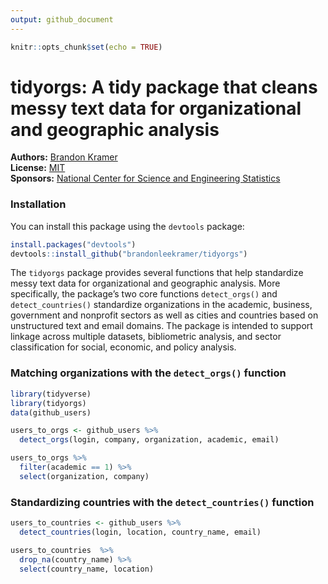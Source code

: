 ```yaml
---
output: github_document
---
```


```r
knitr::opts_chunk$set(echo = TRUE)
```

# tidyorgs: A tidy package that cleans messy text data for organizational and geographic analysis

**Authors:** [Brandon Kramer](https://www.brandonleekramer.com/)<br/>
**License:** [MIT](https://opensource.org/licenses/MIT)<br/>
**Sponsors:** [National Center for Science and Engineering Statistics](https://www.nsf.gov/statistics/)

### Installation

You can install this package using the `devtools` package:

```r
install.packages("devtools")
devtools::install_github("brandonleekramer/tidyorgs")
```

The `tidyorgs` package provides several functions that help standardize messy text data for organizational and geographic analysis. More specifically, the package's two core functions `detect_orgs()` and `detect_countries()` standardize organizations in the academic, business, government and nonprofit sectors as well as cities and countries based on unstructured text and email domains. The package is intended to support linkage across multiple datasets, bibliometric analysis, and sector classification for social, economic, and policy analysis.

### Matching organizations with the `detect_orgs()` function

```r
library(tidyverse)
library(tidyorgs)
data(github_users)
```

```r
users_to_orgs <- github_users %>%
  detect_orgs(login, company, organization, academic, email) 

users_to_orgs %>% 
  filter(academic == 1) %>% 
  select(organization, company) 
```

### Standardizing countries with the `detect_countries()` function

```r
users_to_countries <- github_users %>%
  detect_countries(login, location, country_name, email) 

users_to_countries  %>% 
  drop_na(country_name) %>% 
  select(country_name, location)
```

